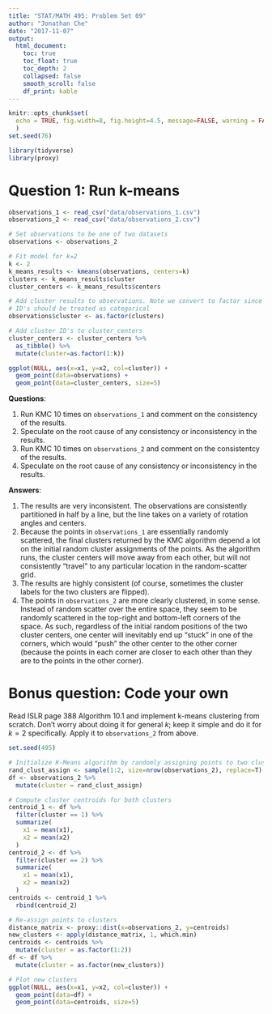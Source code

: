 ```yaml
---
title: "STAT/MATH 495: Problem Set 09"
author: "Jonathan Che"
date: "2017-11-07"
output:
  html_document:
    toc: true
    toc_float: true
    toc_depth: 2
    collapsed: false
    smooth_scroll: false
    df_print: kable
---
```


```r
knitr::opts_chunk$set(
  echo = TRUE, fig.width=8, fig.height=4.5, message=FALSE, warning = FALSE
  )
set.seed(76)

library(tidyverse)
library(proxy)
```

# Question 1: Run k-means

```r
observations_1 <- read_csv("data/observations_1.csv")
observations_2 <- read_csv("data/observations_2.csv")

# Set observations to be one of two datasets
observations <- observations_2

# Fit model for k=2
k <- 2
k_means_results <- kmeans(observations, centers=k)
clusters <- k_means_results$cluster
cluster_centers <- k_means_results$centers

# Add cluster results to observations. Note we convert to factor since cluster
# ID's should be treated as categorical
observations$cluster <- as.factor(clusters)

# Add cluster ID's to cluster_centers
cluster_centers <- cluster_centers %>% 
  as_tibble() %>% 
  mutate(cluster=as.factor(1:k))

ggplot(NULL, aes(x=x1, y=x2, col=cluster)) +
  geom_point(data=observations) +
  geom_point(data=cluster_centers, size=5)
```

**Questions**:

1. Run KMC 10 times on `observations_1` and comment on the consistency of the
results.
2. Speculate on the root cause of any consistency or inconsistency in the
results.
3. Run KMC 10 times on `observations_2` and comment on the consistentcy of the
results.
4. Speculate on the root cause of any consistency or inconsistency in the
results.

**Answers**:

1. The results are very inconsistent. The observations are consistently partitioned in half by a line, but the line takes on a variety of rotation angles and centers.
2. Because the points in `observations_1` are essentially randomly scattered, the final clusters returned by the KMC algorithm depend a lot on the initial random cluster assignments of the points. As the algorithm runs, the cluster centers will move away from each other, but will not consistently "travel" to any particular location in the random-scatter grid.
3. The results are highly consistent (of course, sometimes the cluster labels for the two clusters are flipped).
4. The points in `observations_2` are more clearly clustered, in some sense. Instead of random scatter over the entire space, they seem to be randomly scattered in the top-right and bottom-left corners of the space. As such, regardless of the initial random positions of the two cluster centers, one center will inevitably end up "stuck" in one of the corners, which would "push" the other center to the other corner (because the points in each corner are closer to each other than they are to the points in the other corner).



# Bonus question: Code your own

Read ISLR page 388 Algorithm 10.1 and implement k-means clustering from scratch.
Don't worry about doing it for general $k$; keep it simple and do it for $k=2$
specifically. Apply it to `observations_2` from above.

```r
set.seed(495)

# Initialize K-Means algorithm by randomly assigning points to two clusters
rand_clust_assign <- sample(1:2, size=nrow(observations_2), replace=T)
df <- observations_2 %>%
  mutate(cluster = rand_clust_assign)

# Compute cluster centroids for both clusters
centroid_1 <- df %>%
  filter(cluster == 1) %>%
  summarize(
    x1 = mean(x1),
    x2 = mean(x2)
  )
centroid_2 <- df %>%
  filter(cluster == 2) %>%
  summarize(
    x1 = mean(x1),
    x2 = mean(x2)
  )
centroids <- centroid_1 %>%
  rbind(centroid_2)

# Re-assign points to clusters
distance_matrix <- proxy::dist(x=observations_2, y=centroids)
new_clusters <- apply(distance_matrix, 1, which.min)
centroids <- centroids %>%
  mutate(cluster = as.factor(1:2))
df <- df %>%
  mutate(cluster = as.factor(new_clusters))

# Plot new clusters
ggplot(NULL, aes(x=x1, y=x2, col=cluster)) +
  geom_point(data=df) +
  geom_point(data=centroids, size=5)
```

